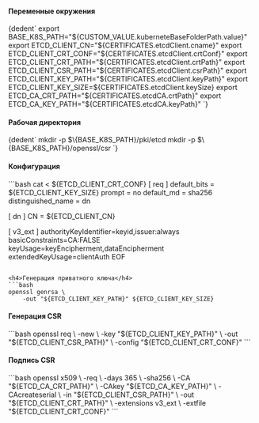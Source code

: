 

<h4>Переменные окружения</h4>
<CodeBlock language="bash">
    {dedent`
        export BASE_K8S_PATH="${CUSTOM_VALUE.kuberneteBaseFolderPath.value}"
        export ETCD_CLIENT_CN="${CERTIFICATES.etcdClient.cname}"
        export ETCD_CLIENT_CRT_CONF="${CERTIFICATES.etcdClient.crtConf}"
        export ETCD_CLIENT_CRT_PATH="${CERTIFICATES.etcdClient.crtPath}"
        export ETCD_CLIENT_CSR_PATH="${CERTIFICATES.etcdClient.csrPath}"
        export ETCD_CLIENT_KEY_PATH="${CERTIFICATES.etcdClient.keyPath}"
        export ETCD_CLIENT_KEY_SIZE=${CERTIFICATES.etcdClient.keySize}
        export ETCD_CA_CRT_PATH="${CERTIFICATES.etcdCA.crtPath}"
        export ETCD_CA_KEY_PATH="${CERTIFICATES.etcdCA.keyPath}"
    `}
</CodeBlock>

<h4>Рабочая директория</h4>
<CodeBlock language="bash">
    {dedent`
        mkdir -p $\{BASE_K8S_PATH}/pki/etcd
        mkdir -p $\{BASE_K8S_PATH}/openssl/csr
    `}
</CodeBlock>


<h4>Конфигурация</h4>
```bash
cat <<EOF > ${ETCD_CLIENT_CRT_CONF}
[ req ]
default_bits        = ${ETCD_CLIENT_KEY_SIZE}
prompt              = no
default_md          = sha256
distinguished_name  = dn

[ dn ]
CN = ${ETCD_CLIENT_CN}

[ v3_ext ]
authorityKeyIdentifier=keyid,issuer:always
basicConstraints=CA:FALSE
keyUsage=keyEncipherment,dataEncipherment
extendedKeyUsage=clientAuth
EOF
```

<h4>Генерация приватного ключа</h4>
```bash
openssl genrsa \
    -out "${ETCD_CLIENT_KEY_PATH}" ${ETCD_CLIENT_KEY_SIZE}
```

<h4>Генерация CSR</h4>
```bash
openssl req \
    -new \
    -key "${ETCD_CLIENT_KEY_PATH}" \
    -out "${ETCD_CLIENT_CSR_PATH}" \
    -config "${ETCD_CLIENT_CRT_CONF}"
```

<h4>Подпись CSR</h4>
```bash
openssl x509 \
    -req \
    -days 365 \
    -sha256 \
    -CA "${ETCD_CA_CRT_PATH}" \
    -CAkey "${ETCD_CA_KEY_PATH}" \
    -CAcreateserial \
    -in "${ETCD_CLIENT_CSR_PATH}" \
    -out "${ETCD_CLIENT_CRT_PATH}" \
    -extensions v3_ext \
    -extfile "${ETCD_CLIENT_CRT_CONF}"
```

